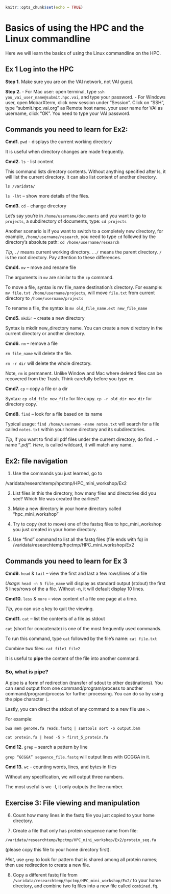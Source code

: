 ```r
knitr::opts_chunk$set(echo = TRUE)
```

# Basics of using the HPC and the Linux commandline

Here we will learn the basics of using the Linux commandline on the HPC.

## Ex 1 Log into the HPC

**Step 1.** Make sure you are on the VAI network, not VAI guest. 

**Step 2.** 
- For Mac user: open terminal, type `ssh you_vai_user_name@submit.hpc.vai`, and type your password. 
- For Windows user, open MobarXterm, click new session under “Session”.
Click on “SSH”, type “submit.hpc.vai.org” as Remote host name. your user name for  VAI as username, click “OK”. You need to type your VAI password. 


## Commands you need to learn for Ex2:

**Cmd1.** `pwd` - displays the current working directory

It is useful when directory changes are made frequently.

**Cmd2.** `ls` - list content 

This command lists directory contents. Without anything specified after ls, it will list the current directory. It can also list content of another directory.

`ls /varidata/`

`ls -lht`  -- show more details of the files. 

**Cmd3.** `cd` -- change directory 

Let’s say you’re in `/home/username/documents` and you want to go to `projects`, a subdirectory of documents, type: `cd projects`

Another scenario is if you want to switch to a completely new directory, for example, `/home/username/research`, you need to type `cd` followed by the directory’s absolute path: `cd /home/username/research`

_Tip_, `./` means current working directory. `../` means the parent directory. `/` is the root directory. Pay attention to these differences. 

**Cmd4.** `mv` -- move and rename file

The arguments in `mv` are similar to the `cp` command. 

To move a file, syntax is mv file_name destination’s directory. For example: `mv file.txt /home/username/projects`, will move `file.txt` from current directory to `/home/username/projects`

To rename a file, the syntax is `mv old_file_name.ext new_file_name`

**Cmd5.** `mkdir` -- create a new directory

Syntax is mkdir new_directory name. You can create a new directory in the current directory or another directory. 

**Cmd6.** `rm` -- remove a file 

`rm file_name` will delete the file. 

`rm -r dir` will delete the whole directory. 

Note, `rm` is permanent. Unlike Window and Mac where deleted files can be recovered from the Trash. Think carefully before you type `rm`. 

**Cmd7.** `cp` -- copy a file or a dir 

Syntax: `cp old_file new_file` for file copy. 
`cp -r old_dir new_dir` for directory copy. 

**Cmd8.** `find` -- look for a file based on its name 

Typical usage: `find /home/username -name notes.txt` will search for a file called `notes.txt` within your home directory and its subdirectories.

_Tip_, if you want to find all pdf files under the current directory, do find . -name “*.pdf”. Here, * is called wildcard, it will match any name. 


## Ex2: file navigation

1. Use the commands you just learned, go to

/varidata/researchtemp/hpctmp/HPC_mini_workshop/Ex2


2. List files in this the directory, how many files and directories did you see? Which file was created the earliest?


3. Make a new directory in your home directory called “hpc_mini_workshop”


4. Try to copy (not to move) one of the fastsq files to hpc_mini_workshop you just created in your home directory. 


5. Use “find” command to list all the fastq files (file ends with fq) in /varidata/researchtemp/hpctmp/HPC_mini_workshop/Ex2


## Commands you need to learn for Ex 3

**Cmd9.**  `head` & `tail` -- view the first and last a few rows/lines of a file

_Usage_: `head -n 5 file_name` will display as standard output (stdout) the first 5 lines/rows of the a file. Without -n, it will default display 10 lines. 

**Cmd10.** `less` & `more` -- view content of a file one page at a time. 

_Tip_, you can use `q` key to quit the viewing. 

**Cmd11.** `cat` -- list the contents of a file as stdout

`cat` (short for concatenate) is one of the most frequently used commands. 

To run this command, type `cat` followed by the file’s name: `cat file.txt`

Combine two files: `cat file1 file2`

It is useful to **pipe** the content of the file into another command. 


### So, what is pipe?

A pipe is a form of redirection (transfer of sdout to other destinations). You can send output from one command/program/process to another command/program/process for further processing. You can do so by using the pipe character `|`.

Lastly, you can direct the stdout of any command to a new file use `>`. 

For example:

`bwa mem genome.fa reads.fastq | samtools sort -o output.bam`

`cat protein.fa | head -5 > first_5_protein.fa`


**Cmd 12.** `grep` -- search a pattern by line 

`grep “GCGGA” sequence_file.fastq` will output lines with GCGGA in it. 

**Cmd 13.** `wc` - counting words, lines, and bytes in files

Without any specification, wc will output three numbers. 

The most useful is wc -l, it only outputs the line number. 

## Exercise 3:  File viewing and manipulation

6. Count how many lines in the fastq file you just copied to your home directory. 


7. Create a file that only has protein sequence name from file:

`/varidata/researchtemp/hpctmp/HPC_mini_workshop/Ex2/protein_seq.fa`

(please copy this file to your home directory first). 

_Hint_, use `grep` to look for pattern that is shared among all protein names; then use redirection to create a new file. 


8. Copy a different fastq file from `/varidata/researchtemp/hpctmp/HPC_mini_workshop/Ex2/` to your home directory, and combine two fq files into a new file called `combined.fq`.


